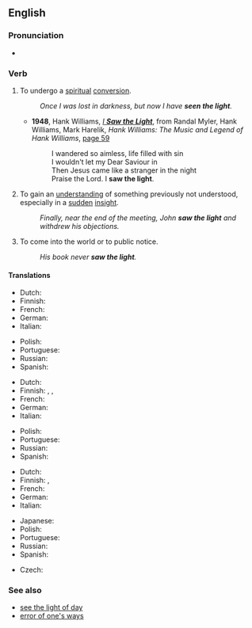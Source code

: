 ==English==

===Pronunciation===
* {{audio|en|En-au-see the light.ogg|Audio (AU)}}

===Verb===
{{en-verb|sees the light|seeing the light|saw the light|seen the light}}

# {{lb|en|idiomatic|religious}} To undergo a [[spiritual]] [[conversion]].
#: ''Once I was lost in darkness, but now I have '''seen the light'''.''
#* '''1948''', Hank Williams, ''[[w:I Saw the Light (Hank Williams song)|I '''Saw the Light''']]'', from Randal Myler, Hank Williams, Mark Harelik, ''Hank Williams: The Music and Legend of Hank Williams'', [http://books.google.com/books?id=30u2zFjOqiUC&pg=PA59&dq=i-saw-the-light+williams&lr=&as_brr=3&ei=IT-jR-SrHaTYyATjvNyzDA&sig=_hdI-DUahV9MWuh0TyvQDwG7Y8g page 59]
#*: I wandered so aimless, life filled with sin
#*: I wouldn't let my Dear Saviour in
#*: Then Jesus came like a stranger in the night
#*: Praise the Lord. I '''saw the light'''.
# {{lb|en|idiomatic}} To gain an [[understanding]] of something previously not understood, especially in a [[sudden]] [[insight]].
#: ''Finally, near the end of the meeting, John '''saw the light''' and withdrew his objections.''
# {{lb|en|idiomatic}} To come into the world or to public notice.
#: ''His book never '''saw the light'''.''

====Translations====
{{trans-top|undergo a spiritual conversion}}
* Dutch: {{t|nl|het licht zien}}
* Finnish: {{t+|fi|valaistua}}
* French: {{t-needed|fr}}
* German: {{t-needed|de}}
* Italian: {{t|it|vedere la luce}}
{{trans-mid}}
* Polish: {{t-needed|pl}}
* Portuguese: {{t-needed|pt}}
* Russian: {{t-needed|ru}}
* Spanish: {{t-needed|es}}
{{trans-bottom}}

{{trans-top|gain an insight}}
* Dutch: {{t|nl|het licht zien}}
* Finnish: {{t+|fi|oivaltaa}}, {{t+|fi|tajuta}}, {{t|fi|tulla järkiinsä}}
* French: {{t-needed|fr}}
* German: {{t-needed|de}}
* Italian: {{t-needed|it}}
{{trans-mid}}
* Polish: {{t-needed|pl}}
* Portuguese: {{t-needed|pt}}
* Russian: {{t-needed|ru}}
* Spanish: {{t-needed|es}}
{{trans-bottom}}

{{trans-top|come into the world or to public notice}}
* Dutch: {{t|nl|het licht zien}}
* Finnish: {{t|fi|[[nähdä]] [[päivänvaloa]]}}, {{t|fi|[[tulla]] [[päivänvalo]]on}}
* French: {{t+|fr|voir le jour}}
* German: {{t-needed|de}}
* Italian: {{t-needed|it}}
{{trans-mid}}
* Japanese: {{t-needed|ja}}
* Polish: {{t-needed|pl}}
* Portuguese: {{t-needed|pt}}
* Russian: {{t-needed|ru}}
* Spanish: {{t-needed|es}}
{{trans-bottom}}

{{checktrans-top}}
* Czech: {{t-check|cs|docvaknout}}
{{trans-mid}}
{{trans-bottom}}

===See also===
* [[see the light of day]]
* [[error of one's ways]]